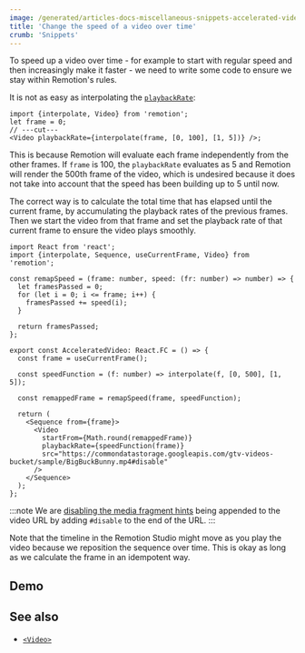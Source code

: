 ```yaml
---
image: /generated/articles-docs-miscellaneous-snippets-accelerated-video.png
title: 'Change the speed of a video over time'
crumb: 'Snippets'
---
```



To speed up a video over time - for example to start with regular speed and then increasingly make it faster - we need to write some code to ensure we stay within Remotion's rules.

It is not as easy as interpolating the [`playbackRate`](/docs/video#playbackrate):

```tsx twoslash title="❌ Does not work"
import {interpolate, Video} from 'remotion';
let frame = 0;
// ---cut---
<Video playbackRate={interpolate(frame, [0, 100], [1, 5])} />;
```

This is because Remotion will evaluate each frame independently from the other frames. If `frame` is 100, the `playbackRate` evaluates as 5 and Remotion will render the 500th frame of the video, which is undesired because it does not take into account that the speed has been building up to 5 until now.

The correct way is to calculate the total time that has elapsed until the current frame, by accumulating the playback rates of the previous frames. Then we start the video from that frame and set the playback rate of that current frame to ensure the video plays smoothly.

```tsx twoslash title="✅ AcceleratedVideo.tsx"
import React from 'react';
import {interpolate, Sequence, useCurrentFrame, Video} from 'remotion';

const remapSpeed = (frame: number, speed: (fr: number) => number) => {
  let framesPassed = 0;
  for (let i = 0; i <= frame; i++) {
    framesPassed += speed(i);
  }

  return framesPassed;
};

export const AcceleratedVideo: React.FC = () => {
  const frame = useCurrentFrame();

  const speedFunction = (f: number) => interpolate(f, [0, 500], [1, 5]);

  const remappedFrame = remapSpeed(frame, speedFunction);

  return (
    <Sequence from={frame}>
      <Video
        startFrom={Math.round(remappedFrame)}
        playbackRate={speedFunction(frame)}
        src="https://commondatastorage.googleapis.com/gtv-videos-bucket/sample/BigBuckBunny.mp4#disable"
      />
    </Sequence>
  );
};
```

:::note
We are [disabling the media fragment hints](/docs/media-fragments) being appended to the video URL by adding `#disable` to the end of the URL.
:::

Note that the timeline in the Remotion Studio might move as you play the video because we reposition the sequence over time. This is okay as long as we calculate the frame in an idempotent way.

## Demo

<AcceleratedVideoExample />

## See also

- [`<Video>`](/docs/video)
